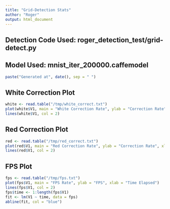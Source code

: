```yaml
---
title: "Grid-Detection Stats"
author: "Roger"
output: html_document
---
```


## Detection Code Used: roger_detection_test/grid-detect.py

## Model Used: mnist_iter_200000.caffemodel

```r
paste("Generated at", date(), sep = " ")
```

## White Correction Plot

```r
white <- read.table("/tmp/white_correct.txt")
plot(white$V1, main = "White Correction Rate", ylab = "Correction Rate", xlab = "Number of input received")
lines(white$V1, col = 2)
```

## Red Correction Plot

```r
red <- read.table("/tmp/red_correct.txt")
plot(red$V1, main = "Red Correction Rate", ylab = "Correction Rate", xlab = "Number of input received")
lines(red$V1, col = 2)
```

## FPS Plot

```r
fps <- read.table("/tmp/fps.txt")
plot(fps$V1, main = "FPS Rate", ylab = "FPS", xlab = "Time Elapsed")
lines(fps$V1, col = 2)
fps$time <- 1:length(fps$V1)
fit <- lm(V1 ~ time, data = fps)
abline(fit, col = "blue")
```
